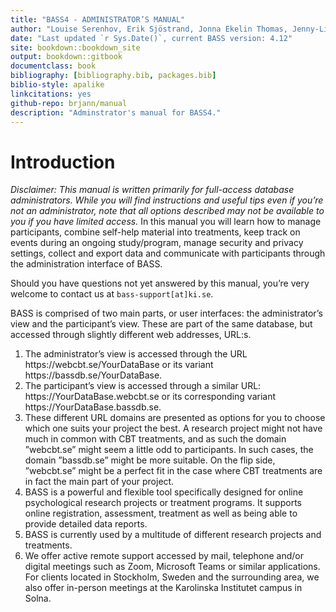 ```yaml
---
title: "BASS4 - ADMINISTRATOR’S MANUAL"
author: "Louise Serenhov, Erik Sjöstrand, Jonna Ekelin Thomas, Jenny-Li Örsell, Isabell Soberius & Brjánn Ljótsson"
date: "Last updated `r Sys.Date()`, current BASS version: 4.12"
site: bookdown::bookdown_site
output: bookdown::gitbook
documentclass: book
bibliography: [bibliography.bib, packages.bib]
biblio-style: apalike
linkcitations: yes
github-repo: brjann/manual
description: "Adminstrator's manual for BASS4."
---
```


# Introduction

*Disclaimer: This manual is written primarily for full-access database administrators. While you will find instructions and useful tips even if you’re not an administrator, note that all options described may not be available to you if you have limited access.*
In this manual you will learn how to manage participants, combine self-help material into treatments, keep track on events during an ongoing study/program, manage security and privacy settings, collect and export data and communicate with participants through the administration interface of BASS.

Should you have questions not yet answered by this manual, you're very welcome to contact us at `bass-support[at]ki.se`.

BASS is comprised of two main parts, or user interfaces: the administrator’s view and the participant’s view. These are part of the same database, but accessed through slightly different web addresses, URL:s.

1. The administrator’s view is accessed through the URL https://webcbt.se/YourDataBase or its variant https://bassdb.se/YourDataBase. 
2. The participant’s view is accessed through a similar URL: https://YourDataBase.webcbt.se or its corresponding variant https://YourDataBase.bassdb.se.
3. These different URL domains are presented as options for you to choose which one suits your project the best. A research project might not have much in common with CBT treatments, and as such the domain ”webcbt.se” might seem a little odd to participants. In such cases, the domain ”bassdb.se” might be more suitable. On the flip side, ”webcbt.se” might be a perfect fit in the case where CBT treatments are in fact the main part of your project.
4. BASS is a powerful and flexible tool specifically designed for online psychological research projects or treatment programs. It supports online registration, assessment, treatment as well as being able to provide detailed data reports.
5. BASS is currently used by a multitude of different research projects and treatments.
6. We offer active remote support accessed by mail, telephone and/or digital meetings such as Zoom, Microsoft Teams or similar applications. For clients located in Stockholm, Sweden and the surrounding area, we also offer in-person meetings at the Karolinska Institutet campus in Solna.
